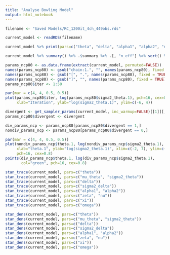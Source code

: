 ```yaml
---
title: "Analyse Bowling Model"
output: html_notebook
---
```


```r

filename <- "Saved Models/RC_1200it_4ch_449obs.rds"

current_model <- readRDS(filename)

```

```r

current_model %>% print(pars=c("theta", "delta", "alpha1", "alpha2", "nu", "xi", "zeta", "omega"))

```

```r

current_model %>% summary() %>% .$summary %>% .[, "n_eff"] %>% sort() %>% .[1:10]

```

```r

params_ncp80 <- as.data.frame(extract(current_model, permuted=FALSE))
names(params_ncp80) <- gsub("chain:1.", "", names(params_ncp80), fixed = TRUE)
names(params_ncp80) <- gsub("[", ".", names(params_ncp80), fixed = TRUE)
names(params_ncp80) <- gsub("]", "", names(params_ncp80), fixed = TRUE)
params_ncp80$iter <- 1:50

par(mar = c(4, 4, 0.5, 0.5))
plot(params_ncp80$iter, log(params_ncp80$sigma2_theta.1), pch=16, cex=0.8,
     xlab="Iteration", ylab="log(sigma2_theta.1)", ylim=c(-6, 4))

divergent <- get_sampler_params(current_model, inc_warmup=FALSE)[[1]][,'divergent__']
params_ncp80$divergent <- divergent

div_params_ncp <- params_ncp80[params_ncp80$divergent == 1,]
nondiv_params_ncp <- params_ncp80[params_ncp80$divergent == 0,]

par(mar = c(4, 4, 0.5, 0.5))
plot(nondiv_params_ncp$theta.1, log(nondiv_params_ncp$sigma2_theta.1),
     xlab="theta.1", ylab="log(sigma2_theta.1)", xlim=c(-2, 7), ylim=c(-3,2),
     pch=16, cex=0.8)
points(div_params_ncp$theta.1, log(div_params_ncp$sigma2_theta.1),
       col="green", pch=16, cex=0.8)

```

```r

stan_trace(current_model, pars=c("theta"))
stan_trace(current_model, pars=c("mu_theta", "sigma2_theta"))
stan_trace(current_model, pars=c("delta"))
stan_trace(current_model, pars=c("sigma2_delta"))
stan_trace(current_model, pars=c("alpha1", "alpha2"))
stan_trace(current_model, pars=c("zeta", "nu"))
stan_trace(current_model, pars=c("xi"))
stan_trace(current_model, pars=c("omega"))

```

```r

stan_dens(current_model, pars=c("theta"))
stan_dens(current_model, pars=c("mu_theta", "sigma2_theta"))
stan_dens(current_model, pars=c("delta"))
stan_dens(current_model, pars=c("sigma2_delta"))
stan_dens(current_model, pars=c("alpha1", "alpha2"))
stan_dens(current_model, pars=c("zeta", "nu"))
stan_dens(current_model, pars=c("xi"))
stan_dens(current_model, pars=c("omega"))

```
